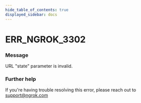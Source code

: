 ```yaml
---
hide_table_of_contents: true
displayed_sidebar: docs
---
```



# ERR_NGROK_3302

### Message

URL "state" parameter is invalid.

### Further help

If you're having trouble resolving this error, please reach out to [support@ngrok.com](mailto:support@ngrok.com?subject=Help%20with%20ERR_NGROK_3302)

<ErrorDetails error="err_ngrok_3302" />
